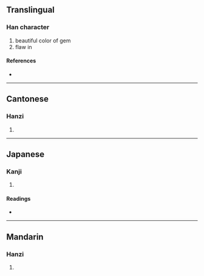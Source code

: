 {{character info/new}}
==Translingual==

===Han character===
{{Han char|rn=96|rad=玉|as=05|sn=9|four=11110|canj=MGYMP|ids=⿰𤣩此}}

# beautiful color of gem
# flaw in

====References====
* {{Han ref|kx=0729.060|dkj=20900|hdz=21110.100|uh=73BC|ud=29628|bh=D2AF|bd=53935}}

----

==Cantonese==

===Hanzi===
{{yue-hanzi|jyut=|y=chi2}}

# {{rfdef|yue|sort=玉05}}

----

==Japanese==

===Kanji===
{{ja-kanji|grade=|rs=玉05}}

# {{rfdef|ja|sort=玉05}}

====Readings====
* {{ja-readings|on=[[せい]] (sei), [[さい]] (sai), [[さ]] (sa), [[し]] (shi)|kun=[[あざやか]] (azayaka)}}

----

==Mandarin==

===Hanzi===
{{cmn-hanzi|pin=[[cǐ]] ([[ci3]])|wg=tz'u<sup>3</sup>}}

# {{rfdef|cmn|sort=玉05}}